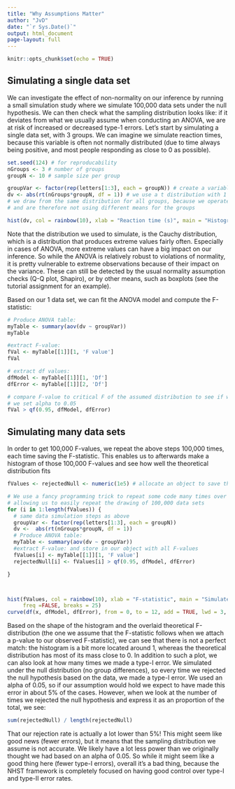 ```yaml
---
title: "Why Assumptions Matter"
author: "JvD"
date: "`r Sys.Date()`"
output: html_document
page-layout: full
---
```


```r
knitr::opts_chunk$set(echo = TRUE)
```

## Simulating a single data set

We can investigate the effect of non-normality on our inference by running a small simulation study where we simulate 100,000 data sets under the null hypothesis. We can then check what the sampling distribution looks like: if it deviates from what we usually assume when conducting an ANOVA, we are at risk of increased or decreased type-1 errors. Let's start by simulating a single data set, with 3 groups. We can imagine we simulate reaction times, because this variable is often not normally distributed (due to time always being positive, and most people responding as close to 0 as possible). 


```r
set.seed(124) # for reproducability
nGroups <- 3 # number of groups
groupN <- 10 # sample size per group

groupVar <- factor(rep(letters[1:3], each = groupN)) # create a variable with a,b,c to indicate group membership
dv <- abs(rt(nGroups*groupN, df = 1)) # we use a t distribution with 1 df
# we draw from the same distribution for all groups, because we operate under H0
# and are therefore not using different means for the groups

hist(dv, col = rainbow(10), xlab = "Reaction time (s)", main = "Histogram for 1 data set")
```
Note that the distribution we used to simulate, is the Cauchy distribution, which is a distribution that produces extreme values fairly often. Especially in cases of ANOVA, more extreme values can have a big impact on our inference. So while the ANOVA is relatively robust to violations of normality, it is pretty vulnerable to extreme observations because of their impact on the variance. These can still be detected by the usual normality assumption checks (Q-Q plot, Shapiro), or by other means, such as boxplots (see the tutorial assignment for an example). 

Based on our 1 data set, we can fit the ANOVA model and compute the F-statistic:

```r
# Produce ANOVA table:
myTable <- summary(aov(dv ~ groupVar)) 
myTable

#extract F-value:
fVal <- myTable[[1]][1, 'F value']
fVal

# extract df values:
dfModel <- myTable[[1]][1, 'Df']
dfError <- myTable[[1]][2, 'Df']

# compare F-value to critical F of the assumed distribution to see if we reject
# we set alpha to 0.05
fVal > qf(0.95, dfModel, dfError)
```


## Simulating many data sets

In order to get 100,000 F-values, we repeat the above steps 100,000 times, each time saving the F-statistic. This enables us to afterwards make a histogram of those 100,000 F-values and see how well the theoretical distribution fits
```r
fValues <- rejectedNull <- numeric(1e5) # allocate an object to save the F values to, and our decisions

# We use a fancy programming trick to repeat some code many times over
# allowing us to easily repeat the drawing of 100,000 data sets
for (i in 1:length(fValues)) {
  # same data simulation steps as above
  groupVar <- factor(rep(letters[1:3], each = groupN)) 
  dv <-  abs(rt(nGroups*groupN, df = 1))
  # Produce ANOVA table:
  myTable <- summary(aov(dv ~ groupVar)) 
  #extract F-value: and store in our object with all F-values
  fValues[i] <- myTable[[1]][1, 'F value']
  rejectedNull[i] <- fValues[i] > qf(0.95, dfModel, dfError)

}



hist(fValues, col = rainbow(10), xlab = "F-statistic", main = "Simulated Sampling Distribution for F", 
     freq =FALSE, breaks = 25)
curve(df(x, dfModel, dfError), from = 0, to = 12, add = TRUE, lwd = 3, col = "black")
```

Based on the shape of the histogram and the overlaid theoretical F-distribution (the one we assume that the F-statistic follows when we attach a p-value to our observed F-statistic), we can see that there is not a perfect match: the histogram is a bit more located around 1, whereas the theoretical distribution has most of its mass close to 0. In addition to such a plot, we can also look at how many times we made a type-I error. We simulated under the null distribution (no group differences), so every time we rejected the null hypothesis based on the data, we made a type-I error. We used an alpha of 0.05, so if our assumption would hold we expect to have made this error in about 5% of the cases. However, when we look at the number of times we rejected the null hypothesis and express it as an proportion of the total, we see:
```r
sum(rejectedNull) / length(rejectedNull)
```
That our rejection rate is actually a lot lower than 5%! This might seem like good news (fewer errors), but it means that the sampling distribution we assume is not accurate. We likely have a lot less power than we originally thought we had based on an alpha of 0.05. So while it might seem like a good thing here (fewer type-I errors), overall it's a bad thing, because the NHST framework is completely focused on having good control over type-I and type-II error rates. 